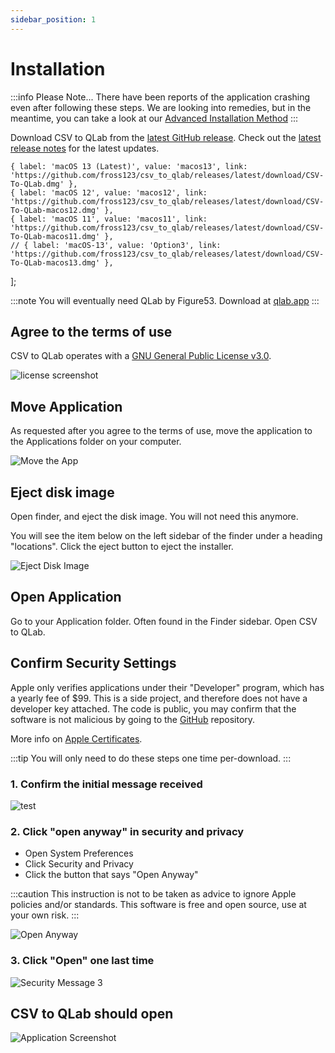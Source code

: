 ```yaml
---
sidebar_position: 1
---
```





# Installation

:::info
Please Note... There have been reports of the application crashing even after following these steps. We are looking into remedies, but in the meantime, you can take a look at our [Advanced Installation Method](../advanced/install-from-source.md)
:::

Download CSV to QLab from the [latest GitHub release](https://github.com/fross123/csv_to_qlab/releases/). Check out the [latest release notes](/releases) for the latest updates.

    { label: 'macOS 13 (Latest)', value: 'macos13', link: 'https://github.com/fross123/csv_to_qlab/releases/latest/download/CSV-To-QLab.dmg' },
    { label: 'macOS 12', value: 'macos12', link: 'https://github.com/fross123/csv_to_qlab/releases/latest/download/CSV-To-QLab-macos12.dmg' },
    { label: 'macOS 11', value: 'macos11', link: 'https://github.com/fross123/csv_to_qlab/releases/latest/download/CSV-To-QLab-macos11.dmg' },
    // { label: 'macOS-13', value: 'Option3', link: 'https://github.com/fross123/csv_to_qlab/releases/latest/download/CSV-To-QLab-macos13.dmg' },
];

<DropdownButton buttonClassName={buttonClassName} options={options} />

:::note
You will eventually need QLab by Figure53. Download at [qlab.app](https://qlab.app/)
:::


## Agree to the terms of use
CSV to QLab operates with a [GNU General Public License v3.0](https://github.com/fross123/csv_to_qlab/COPYING).

![license screenshot](/img/tutorial/license-screenshot.png)


## Move Application

As requested after you agree to the terms of use, move the application to the Applications folder on your computer.

![Move the App](/img/tutorial/move-app-screenshot.png)

## Eject disk image

Open finder, and eject the disk image. You will not need this anymore.

You will see the item below on the left sidebar of the finder under a heading "locations". Click the eject button to eject the installer.

![Eject Disk Image](/img/tutorial/eject-screenshot.png)


## Open Application

Go to your Application folder. Often found in the Finder sidebar. Open CSV to QLab.


## Confirm Security Settings

Apple only verifies applications under their "Developer" program, which has a yearly fee of $99. This is a side project, and therefore does not have a developer key attached. The code is public, you may confirm that the software is not malicious by going to the [GitHub](https://www.github.com/fross123/csv_to_qlab/) repository.

More info on [Apple Certificates](https://developer.apple.com/support/certificates/).

:::tip
You will only need to do these steps one time per-download.
:::

### 1. Confirm the initial message received

![test](/img/tutorial/security-message-1.png)

### 2. Click "open anyway" in security and privacy
- Open System Preferences
- Click Security and Privacy
- Click the button that says "Open Anyway"

:::caution
This instruction is not to be taken as advice to ignore Apple policies and/or standards. This software is free and open source, use at your own risk.
:::

![Open Anyway](/img/tutorial/open-anyway-screenshot.png)

### 3. Click "Open" one last time

![Security Message 3](/img/tutorial/security-message-3.png)


## CSV to QLab should open

![Application Screenshot](/img/tutorial/app-screenshot-ud.png)